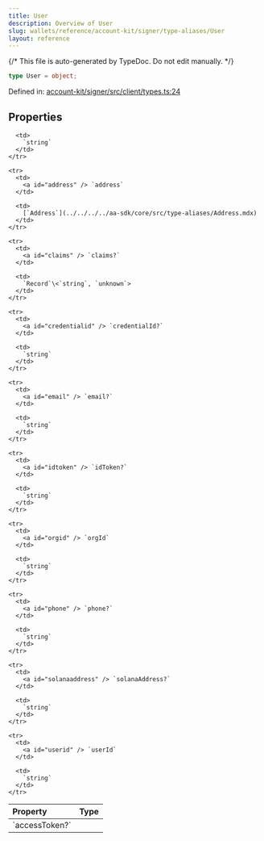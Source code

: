 ```yaml
---
title: User
description: Overview of User
slug: wallets/reference/account-kit/signer/type-aliases/User
layout: reference
---
```


{/* This file is auto-generated by TypeDoc. Do not edit manually. */}

```ts
type User = object;
```

Defined in: [account-kit/signer/src/client/types.ts:24](https://github.com/alchemyplatform/aa-sdk/blob/17aad1f572375d42a06c7e3238078a88a435d459/account-kit/signer/src/client/types.ts#L24)

## Properties

<table>
  <thead>
    <tr>
      <th align="left">Property</th>
      <th align="left">Type</th>
    </tr>
  </thead>

  <tbody>
    <tr>
      <td>
        <a id="accesstoken" /> `accessToken?`
      </td>

      <td>
        `string`
      </td>
    </tr>

    <tr>
      <td>
        <a id="address" /> `address`
      </td>

      <td>
        [`Address`](../../../../aa-sdk/core/src/type-aliases/Address.mdx)
      </td>
    </tr>

    <tr>
      <td>
        <a id="claims" /> `claims?`
      </td>

      <td>
        `Record`\<`string`, `unknown`>
      </td>
    </tr>

    <tr>
      <td>
        <a id="credentialid" /> `credentialId?`
      </td>

      <td>
        `string`
      </td>
    </tr>

    <tr>
      <td>
        <a id="email" /> `email?`
      </td>

      <td>
        `string`
      </td>
    </tr>

    <tr>
      <td>
        <a id="idtoken" /> `idToken?`
      </td>

      <td>
        `string`
      </td>
    </tr>

    <tr>
      <td>
        <a id="orgid" /> `orgId`
      </td>

      <td>
        `string`
      </td>
    </tr>

    <tr>
      <td>
        <a id="phone" /> `phone?`
      </td>

      <td>
        `string`
      </td>
    </tr>

    <tr>
      <td>
        <a id="solanaaddress" /> `solanaAddress?`
      </td>

      <td>
        `string`
      </td>
    </tr>

    <tr>
      <td>
        <a id="userid" /> `userId`
      </td>

      <td>
        `string`
      </td>
    </tr>

  </tbody>
</table>
